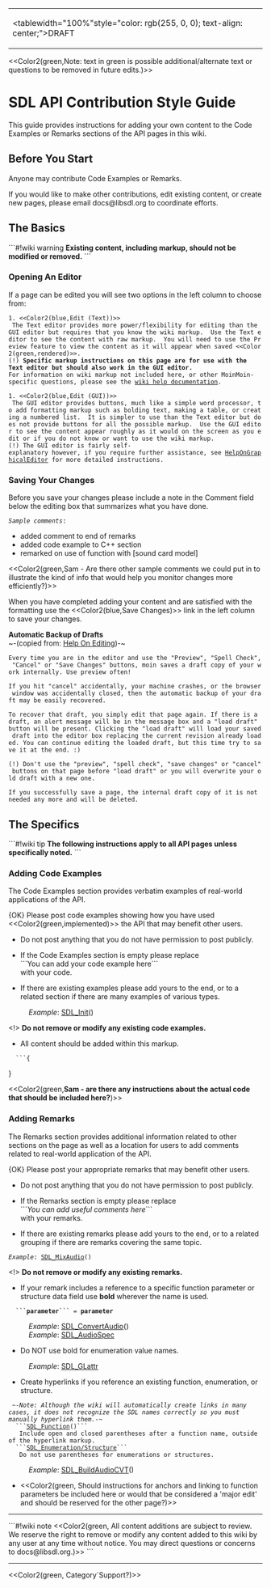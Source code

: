 <!-- pragma section-numbers off -->
<!-- pragma disable-camelcase -->
{|
|<tablewidth="100%"style="color: rgb(255, 0, 0); text-align: center;">DRAFT
|}
<<Color2(green,Note: text in green is possible additional/alternate text or questions to be removed in future edits.)>>

= SDL API Contribution Style Guide =

This guide provides instructions for adding your own content to the Code Examples or Remarks sections of the API pages in this wiki.


== Before You Start ==

Anyone may contribute Code Examples or Remarks.  

If you would like to make other contributions, edit existing content, or create new pages, please email docs@libsdl.org to coordinate efforts.

== The Basics ==

```#!wiki warning
'''Existing content, including markup, should not be modified or removed.'''
```

=== Opening An Editor ===
If a page can be edited you will see two options in the left column to choose from:
 1. <<Color2(blue,Edit (Text))>>
  The Text editor provides more power/flexibility for editing than the GUI editor but requires that you know the wiki markup.  Use the Text editor to see the content with raw markup.  You will need to use the Preview feature to view the content as it will appear when saved <<Color2(green,rendered)>>.
 (!) '''Specific markup instructions on this page are for use with the Text editor but should also work in the GUI editor.'''
 For information on wiki markup not included here, or other MoinMoin-specific questions, please see the [http://wiki.libsdl.org/moin.cgi/HelpOnEditing wiki help documentation].

 1. <<Color2(blue,Edit (GUI))>>
  The GUI editor provides buttons, much like a simple word processor, to add formatting markup such as bolding text, making a table, or creating a numbered list.  It is simpler to use than the Text editor but does not provide buttons for all the possible markup.  Use the GUI editor to see the content appear roughly as it would on the screen as you edit or if you do not know or want to use the wiki markup.
 (!) The GUI editor is fairly self-explanatory however, if you require further assistance, see [http://wiki.libsdl.org/moin.cgi/HelpOnGraphicalEditor HelpOnGraphicalEditor] for more detailed instructions.

=== Saving Your Changes ===
Before you save your changes please include a note in the Comment field below the editing box that summarizes what you have done.
 ''Sample comments'': 
* added comment to end of remarks
* added code example to C++ section
* remarked on use of function with [sound card model]

<<Color2(green,Sam - Are there other sample comments we could put in to illustrate the kind of info that would help you monitor changes more efficiently?)>>

When you have completed adding your content and are satisfied with the formatting use the <<Color2(blue,Save Changes)>> link in the left column to save your changes.

'''Automatic Backup of Drafts'''<br/>
~-(copied from: [http://wiki.libsdl.org/moin.cgi/HelpOnEditing Help On Editing])-~

 Every time you are in the editor and use the "Preview", "Spell Check", "Cancel" or "Save Changes" buttons, moin saves a draft copy of your work internally. Use preview often!

 If you hit "cancel" accidentally, your machine crashes, or the browser window was accidentally closed, then the automatic backup of your draft may be easily recovered.

 To recover that draft, you simply edit that page again. If there is a draft, an alert message will be in the message box and a "load draft" button will be present. Clicking the "load draft" will load your saved draft into the editor box replacing the current revision already loaded. You can continue editing the loaded draft, but this time try to save it at the end. :)

 (!) Don't use the "preview", "spell check", "save changes" or "cancel" buttons on that page before "load draft" or you will overwrite your old draft with a new one.

 If you successfully save a page, the internal draft copy of it is not needed any more and will be deleted. 

== The Specifics ==

```#!wiki tip
'''The following instructions apply to all API pages unless specifically noted.'''
```

=== Adding Code Examples ===
The Code Examples section provides verbatim examples of real-world applications of the API.

{OK} Please post code examples showing how you have used <<Color2(green,implemented)>> the API that may benefit other users.  
* Do not post anything that you do not have permission to post publicly.

* If the Code Examples section is empty please replace<br/>```You can add your code example here```<br/>with your code.

* If there are existing examples please add yours to the end, or to a related section if there are many examples of various types.  
: ''Example'': [[SDL_Init]]()

<!> '''Do not remove or modify any existing code examples.'''

* All content should be added within this markup.
   ```{
{{{#!highlight cpp
 
```
}}}}

<<Color2(green,'''Sam - are there any instructions about the actual code that should be included here?''')>>

=== Adding Remarks ===
The Remarks section provides additional information related to other sections on the page as well as a location for users to add comments related to real-world application of the API.  

{OK} Please post your appropriate remarks that may benefit other users.  
* Do not post anything that you do not have permission to post publicly.

* If the Remarks section is empty please replace<br/>```''You can add useful comments here''```<br/>with your remarks.

* If there are existing remarks please add yours to the end, or to a related grouping if there are remarks covering the same topic.
 ''Example'': [[SDL_MixAudio]]()

<!> '''Do not remove or modify any existing remarks.'''

* If your remark includes a reference to a specific function parameter or structure data field use '''bold''' wherever the name is used.
   ```'''parameter'''``` = '''parameter'''
: ''Example'': [[SDL_ConvertAudio]]()
: ''Example'': [[SDL_AudioSpec]]
* Do NOT use bold for enumeration value names.
: ''Example'': [[SDL_GLattr]]

* Create hyperlinks if you reference an existing function, enumeration, or structure.
  ~-''Note: Although the wiki will automatically create links in many cases, it does not recognize the SDL names correctly so you must manually hyperlink them.''-~<br/>
  ```[[SDL_Function]]()```<br/>
   Include open and closed parentheses after a function name, outside of the hyperlink markup.<br/>
  ```[[SDL_Enumeration/Structure]]```<br/>
   Do not use parentheses for enumerations or structures.
: ''Example'': [[SDL_BuildAudioCVT]]()

* <<Color2(green, Should instructions for anchors and linking to function parameters be included here or would that be considered a 'major edit' and should be reserved for the other page?)>>

----
```#!wiki note
<<Color2(green, All content additions are subject to review.  We reserve the right to remove or modify any content added to this wiki by any user at any time without notice.  You may direct questions or concerns to docs@libsdl.org.)>>
```
----
<<Color2(green, Category`Support?)>>
